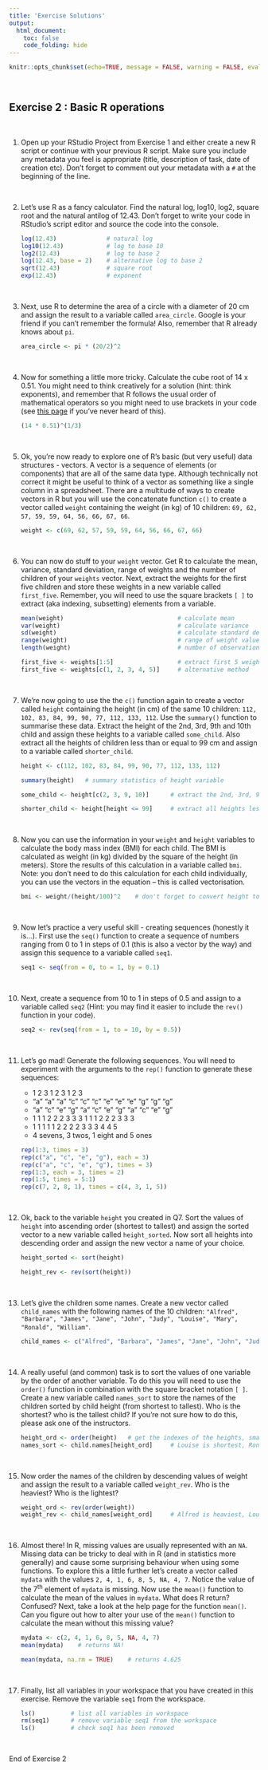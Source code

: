 ```yaml
---
title: 'Exercise Solutions'
output: 
  html_document:
    toc: false
    code_folding: hide
---
```



```r
knitr::opts_chunk$set(echo=TRUE, message = FALSE, warning = FALSE, eval = FALSE, cache = FALSE)
```

\  

## Exercise 2 : Basic R operations

\  

1. Open up your RStudio Project from Exercise 1 and either create a new R script or continue with your previous R script. Make sure you include any metadata you feel is appropriate (title, description of task, date of creation etc). Don't forget to comment out your metadata with a `#` at the beginning of the line. 

\  

2. Let's use R as a fancy calculator. Find the natural log, log10, log2, square root and the natural antilog of 12.43. Don't forget to write your code in RStudio's script editor and source the code into the console.

    ```r
    log(12.43)              # natural log
    log10(12.43)            # log to base 10
    log2(12.43)             # log to base 2
    log(12.43, base = 2)    # alternative log to base 2
    sqrt(12.43)             # square root
    exp(12.43)              # exponent
    ```

\  

3. Next, use R to determine the area of a circle with a diameter of 20 cm and assign the result to a variable called `area_circle`. Google is your friend if you can't remember the formula! Also, remember that R already knows about `pi`.

    ```r
    area_circle <- pi * (20/2)^2
    ```

\  

4. Now for something a little more tricky. Calculate the cube root of 14 x 0.51. You might need to think creatively for a solution (hint: think exponents), and remember that R follows the usual order of mathematical operators so you might need to use brackets in your code (see [this page ](https://en.wikipedia.org/wiki/Order_of_operations) if you've never heard of this). 

    ```r
    (14 * 0.51)^(1/3)
    ```

\  

5. Ok, you're now ready to explore one of R's basic (but very useful) data structures - vectors. A vector is a sequence of elements (or components) that are all of the same data type. Although technically not correct it might be useful to think of a vector as something like a single column in a spreadsheet. There are a multitude of ways to create vectors in R but you will use the concatenate function `c()` to create a vector called `weight` containing the weight (in kg) of 10 children: `69, 62, 57, 59, 59, 64, 56, 66, 67, 66`. 

    ```r
    weight <- c(69, 62, 57, 59, 59, 64, 56, 66, 67, 66)
    ```

\  

6. You can now do stuff to your `weight` vector. Get R to calculate the mean, variance, standard deviation, range of weights and the number of children of your `weights` vector. Next, extract the weights for the first five children and store these weights in a new variable called `first_five`. Remember, you will need to use the square brackets `[ ]` to extract (aka indexing, subsetting) elements from a variable.

    ```r
    mean(weight)                                # calculate mean 
    var(weight)                                 # calculate variance
    sd(weight)                                  # calculate standard deviation
    range(weight)                               # range of weight values
    length(weight)                              # number of observations
    
    first_five <- weights[1:5]                  # extract first 5 weight values
    first_five <- weights[c(1, 2, 3, 4, 5)]     # alternative method
    ```

\  

7. We're now going to use the the `c()` function again to create a vector called `height` containing the height (in cm) of the same 10 children: `112, 102, 83, 84, 99, 90, 77, 112, 133, 112`. Use the `summary()` function to summarise these data. Extract the height of the 2nd, 3rd, 9th and 10th child and assign these heights to a variable called `some_child`. Also extract all the heights of children less than or equal to 99 cm and assign to a variable called `shorter_child`.

    ```r
    height <- c(112, 102, 83, 84, 99, 90, 77, 112, 133, 112)
    
    summary(height)   # summary statistics of height variable
    
    some_child <- height[c(2, 3, 9, 10)]      # extract the 2nd, 3rd, 9th, 10th height
    
    shorter_child <- height[height <= 99]     # extract all heights less than or equal to 99
    ```

\  

8. Now you can use the information in your `weight` and `height` variables to calculate the body mass index (BMI) for each child. The BMI is calculated as weight (in kg) divided by the square of the height (in meters). Store the results of this calculation in a variable called `bmi`. Note: you don’t need to do this calculation for each child individually, you can use the vectors in the equation  – this is called vectorisation.

    ```r
    bmi <- weight/(height/100)^2    # don't forget to convert height to meters
    ```

\  

9. Now let's practice a very useful skill - creating sequences (honestly it is...). First use the `seq()` function to create a sequence of numbers ranging from 0 to 1 in steps of 0.1 (this is also a vector by the way) and assign this sequence to a variable called `seq1`.

    ```r
    seq1 <- seq(from = 0, to = 1, by = 0.1)
    ```

\  

10.	Next, create a sequence from 10 to 1 in steps of 0.5 and assign to a variable called `seq2` (Hint: you may find it easier to include the `rev()` function in your code).

    ```r
    seq2 <- rev(seq(from = 1, to = 10, by = 0.5))
    ```

\  

11.	Let's go mad! Generate the following sequences. You will need to experiment with the arguments to the `rep()` function to generate these sequences:

    + 1 2 3 1 2 3 1 2 3
    + "a" "a" "a" "c" "c" "c" "e" "e" "e" "g" "g" "g"
    + "a" "c" "e" "g" "a" "c" "e" "g" "a" "c" "e" "g"
    + 1 1 1 2 2 2 3 3 3 1 1 1 2 2 2 3 3 3
    + 1 1 1 1 1 2 2 2 2 3 3 3 4 4 5
    + 4 sevens, 3 twos, 1 eight and 5 ones

    ```r
    rep(1:3, times = 3)
    rep(c("a", "c", "e", "g"), each = 3)
    rep(c("a", "c", "e", "g"), times = 3)
    rep(1:3, each = 3, times = 2)
    rep(1:5, times = 5:1)
    rep(c(7, 2, 8, 1), times = c(4, 3, 1, 5))
    ```

\  

12.	Ok, back to the variable `height` you created in Q7. Sort the values of `height` into ascending order (shortest to tallest) and assign the sorted vector to a new variable called `height_sorted`. Now sort all heights into descending order and assign the new vector a name of your choice.

    ```r
    height_sorted <- sort(height)
    
    height_rev <- rev(sort(height))
    
    ```

\  

13. Let's give the children some names. Create a new vector called `child_names` with the following names of the 10 children: `"Alfred", "Barbara", "James", "Jane", "John", "Judy", "Louise", "Mary", "Ronald", "William"`. 

    ```r
    child_names <- c("Alfred", "Barbara", "James", "Jane", "John", "Judy", "Louise", "Mary", "Ronald", "William")
    ```

\  

14. A really useful (and common) task is to sort the values of one variable by the order of another variable. To do this you will need to use the `order()` function in combination with the square bracket notation `[ ]`.  Create a new variable called `names_sort` to store the names of the children sorted by child height (from shortest to tallest). Who is the shortest? who is the tallest child? If you're not sure how to do this, please ask one of the instructors.

    ```r
    height_ord <- order(height)   # get the indexes of the heights, smallest to tallest
    names_sort <- child.names[height_ord]     # Louise is shortest, Ronald is tallest
    ```

\  

15. Now order the names of the children by descending values of weight and assign the result to a variable called `weight_rev`. Who is the heaviest? Who is the lightest?

    ```r
    weight_ord <- rev(order(weight))
    weight_rev <- child_names[weight_ord]     # Alfred is heaviest, Louise is lightest
    ```

\  

16. Almost there! In R, missing values are usually represented with an `NA`. Missing data can be tricky to deal with in R (and in statistics more generally) and cause some surprising behaviour when using some functions. To explore this a little further let's create a vector called `mydata` with the values `2, 4, 1, 6, 8, 5, NA, 4, 7`. Notice the value of the 7^th^ element of `mydata` is missing. Now use the `mean()` function to calculate the mean of the values in `mydata`. What does R return? Confused? Next, take a look at the help page for the function `mean()`. Can you figure out how to alter your use of the `mean()` function to calculate the mean without this missing value? 

    ```r
    mydata <- c(2, 4, 1, 6, 8, 5, NA, 4, 7)
    mean(mydata)    # returns NA!
    
    mean(mydata, na.rm = TRUE)    # returns 4.625
    ```

\  

17. Finally, list all variables in your workspace that you have created in this exercise. Remove the variable `seq1` from the workspace. 

    ```r
    ls()          # list all variables in workspace
    rm(seq1)      # remove variable seq1 from the workspace
    ls()          # check seq1 has been removed
    ```

\  

End of Exercise 2 